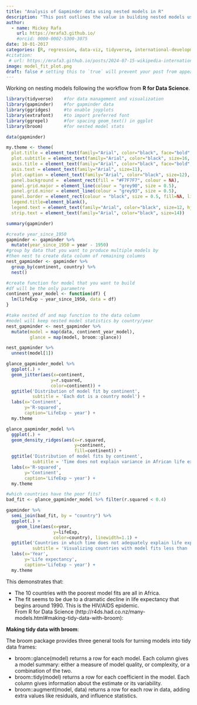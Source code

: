 ```yaml
---
title: "Analysis of Gapminder data using nested models in R"
description: "This post outlines the value in building nested models using the purrr and broom packages"
author:
  - name: Mickey Rafa
    url: https://mrafa3.github.io/
    #orcid: 0000-0002-5300-3075
date: 10-01-2017
categories: [R, regression, data-viz, tidyverse, international-development] # self-defined categories
#citation: 
 # url: https://mrafa3.github.io/posts/2024-07-15-wikipedia-international-mens-soccer/ 
image: model_fit_plot.png
draft: false # setting this to `true` will prevent your post from appearing on your listing page until you're ready!
---
```


Working on nesting models following the workflow from **R for Data Science**.

```r
library(tidyverse)    #for data management and visualization
library(gapminder)    #for gapminder data
library(ggridges)     #to enable joyplots
library(extrafont)    #to import preferred font
library(ggrepel)      #for spacing geom_text() in ggplot
library(broom)        #for nested model stats

data(gapminder)

my.theme <- theme(
  plot.title = element_text(family="Arial", color="black", face="bold", size=18, hjust=0), 
  plot.subtitle = element_text(family="Arial", color="black", size=16, hjust=0), 
  axis.title = element_text(family="Arial", color="black", face="bold", size=12), 
  axis.text = element_text(family="Arial", size=11), 
  plot.caption = element_text(family="Arial", color="black", size=12), 
  panel.background =  element_rect(fill = "#F7F7F7", colour = NA), 
  panel.grid.major = element_line(colour = "grey90", size = 0.5),
  panel.grid.minor = element_line(colour = "grey93", size = 0.5),
  panel.border = element_rect(colour = "black", size = 0.5, fill=NA, linetype = 1),
  legend.title=element_blank(), 
  legend.text = element_text(family="Arial", color="black", size=12, hjust=0),
  strip.text = element_text(family="Arial", color="black", size=14))
```

```r
summary(gapminder)
```

```r
#create year_since_1950
gapminder <- gapminder %>% 
  mutate(year_since_1950 = year - 1950)
#group by data that you want to produce multiple models by
#then nest to create data column of remaining columns
nest_gapminder <- gapminder %>% 
  group_by(continent, country) %>% 
  nest()

#create function for model that you want to build
#df will be the only parametre
continent_year_model <- function(df) {
  lm(lifeExp ~ year_since_1950, data = df)
}

#take nested df and map function to the data column
#model will keep nested model statistics by country/year
nest_gapminder <- nest_gapminder %>% 
  mutate(model = map(data, continent_year_model),
         glance = map(model, broom::glance))
```

```r
nest_gapminder %>% 
  unnest(model[1])
```


```r
glance_gapminder_model %>% 
  ggplot(.) + 
  geom_jitter(aes(x=continent,
                 y=r.squared,
                 color=continent)) + 
  ggtitle('Distribution of model fit by continent',
          subtitle = 'Each dot is a country model') + 
  labs(x='Continent',
       y='R-squared',
       caption='LifeExp ~ year') + 
  my.theme
```

```r
glance_gapminder_model %>% 
  ggplot(.) + 
  geom_density_ridges(aes(x=r.squared, 
                          y=continent,
                          fill=continent)) + 
  ggtitle('Distribution of model fits by continent',
          subtitle = 'Time does not explain variance in African life expectancy as strongly as others') + 
  labs(x='R-squared',
       y='Continent',
       caption='LifeExp ~ year') + 
  my.theme
```

```r
#which countries have the poor fits?
bad_fit <- glance_gapminder_model %>% filter(r.squared < 0.4)

gapminder %>% 
  semi_join(bad_fit, by = "country") %>% 
  ggplot(.) + 
    geom_line(aes(x=year, 
                  y=lifeExp, 
                  color=country), linewidth=1.1) + 
  ggtitle('Countries in which time does not adequately explain life expectancy',
          subtitle = 'Visualizing countries with model fits less than .4') + 
  labs(x='Year',
       y='Life expectancy',
       caption='LifeExp ~ year') + 
  my.theme
```

This demonstrates that:  

*  The 10 countries with the poorest model fits are all in Africa.  
*  The fit seems to be due to a dramatic decline in life expectancy that begins around 1990. This is the HIV/AIDS epidemic.  
From R for Data Science (http://r4ds.had.co.nz/many-models.html#making-tidy-data-with-broom):  

**Making tidy data with broom**:  

The broom package provides three general tools for turning models into tidy data frames:  

*  broom::glance(model) returns a row for each model. Each column gives a model summary: either a measure of model quality, or complexity, or a combination of the two.  
*  broom::tidy(model) returns a row for each coefficient in the model. Each column gives information about the estimate or its variability.  
*  broom::augment(model, data) returns a row for each row in data, adding extra values like residuals, and influence statistics.  